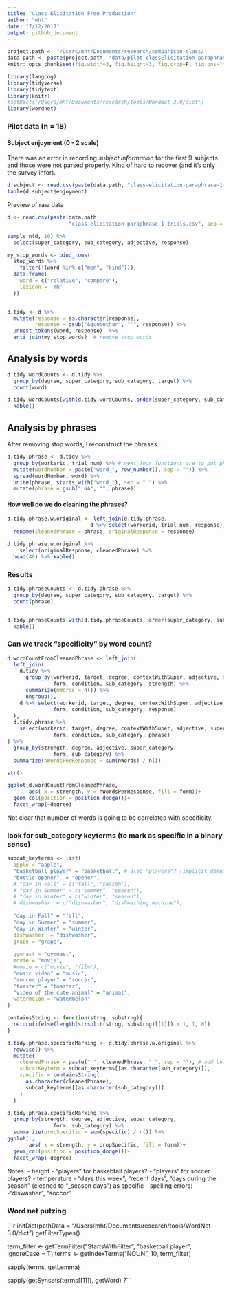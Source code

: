 ```yaml
---
title: "Class Elicitation Free Production"
author: "mht"
date: "7/12/2017"
output: github_document
---
```


```r
project.path <- "/Users/mht/Documents/research/comparison-class/"
data.path <- paste(project.path, "data/pilot-classElicitation-paraphrase-1/", sep = "")
knitr::opts_chunk$set(fig.width=3, fig.height=3, fig.crop=F, fig.pos="tb", fig.path='figs/', echo=F, warning=F, cache=F, message=F, sanitize=T)
```

```r
library(langcog)
library(tidyverse)
library(tidytext)
library(knitr)
#setDict("/Users/mht/Documents/research/tools/WordNet-3.0/dict")
library(wordnet)
```


### Pilot data (n = 18)

#### Subject enjoyment (0 - 2 scale)

There was an error in recording *subject information* for the first 9 subjects and those were not parsed properly. Kind of hard to recover (and it's only the survey infor).


```r
d.subject <- read.csv(paste(data.path, "class-elicitation-paraphrase-1-subject_information.csv", sep = ""))
table(d.subject$enjoyment)
```


Preview of raw data 

```r
d <- read.csv(paste(data.path, 
                    "class-elicitation-paraphrase-1-trials.csv", sep = ""))

sample_n(d, 10) %>%
  select(super_category, sub_category, adjective, response)
```

```r
my_stop_words <- bind_rows(
  stop_words %>%
    filter(!(word %in% c("men", "kind"))),
  data.frame(
    word = c("relative", "compare"),
    lexicon = 'mh'
  ))


d.tidy <- d %>%
  mutate(response = as.character(response),
         response = gsub("&quotechar", "'", response)) %>%
  unnest_tokens(word, response)  %>% 
  anti_join(my_stop_words)  # remove stop words
```

## Analysis by words

```r
d.tidy.wordCounts <- d.tidy %>%
  group_by(degree, super_category, sub_category, target) %>%
  count(word)

d.tidy.wordCounts[with(d.tidy.wordCounts, order(super_category, sub_category, target, -n)),] %>%
  kable()
```


## Analysis by phrases

After removing stop words, I reconstruct the phrases...

```r
d.tidy.phrase <- d.tidy %>%
  group_by(workerid, trial_num) %>% # next four functions are to put phrases back together again
  mutate(wordNumber = paste("word_", row_number(), sep = "")) %>%
  spread(wordNumber, word) %>%
  unite(phrase, starts_with("word_"), sep = " ") %>%
  mutate(phrase = gsub(" NA", "", phrase))
```

#### How well do we do cleaning the phrases?

```r
d.tidy.phrase.w.original <- left_join(d.tidy.phrase, 
                           d %>% select(workerid, trial_num, response)) %>% 
  rename(cleanedPhrase = phrase, originalResponse = response)

d.tidy.phrase.w.original %>% 
    select(originalResponse, cleanedPhrase) %>% 
  head(40) %>% kable()
```

### Results

```r
d.tidy.phraseCounts <- d.tidy.phrase %>%
  group_by(degree, super_category, sub_category, target) %>%
  count(phrase)


d.tidy.phraseCounts[with(d.tidy.phraseCounts, order(super_category, sub_category, target, -n)),] %>%
  kable()
```



### Can we track "specificity" by word count?

```r
d.wordCountFromCleanedPhrase <- left_join(
  left_join(
    d.tidy %>%
      group_by(workerid, target, degree, contextWithSuper, adjective, super_category,
               form, condition, sub_category, strength) %>%
      summarize(nWords = n()) %>% 
      ungroup(),
    d %>% select(workerid, target, degree, contextWithSuper, adjective, super_category,
               form, condition, sub_category, response)
  ),
  d.tidy.phrase %>%
    select(workerid, target, degree, contextWithSuper, adjective, super_category,
               form, condition, sub_category, phrase)
) %>% 
  group_by(strength, degree, adjective, super_category,
               form, sub_category) %>%
  summarize(nWordsPerResponse = sum(nWords) / n()) 

str()

ggplot(d.wordCountFromCleanedPhrase, 
       aes( x = strength, y = nWordsPerResponse, fill = form))+
  geom_col(position = position_dodge())+
  facet_wrap(~degree)
```

Not clear that number of words is going to be correlated with specificity.


### look for sub_category keyterms (to mark as specific in a binary sense)


```r
subcat_keyterms <- list(
  apple = "apple",
  "basketball player" = "basketball", # also "players"? (implicit domain restriction)
  "bottle opener"  = "opener",
  # "day in Fall" = c("fall", "season"),
  # "day in Summer" = c("summer", "season"),
  # "day in Winter" = c("winter", "season"),
  # dishwasher  = c("dishwasher", "dishwashing machine"),
  
  "day in Fall" = "fall",
  "day in Summer" = "summer",
  "day in Winter" = "winter",
  dishwasher  = "dishwasher",
  grape = "grape",
  
  gymnast = "gymnast",
  movie = "movie",
  #movie = c("movie", "film"),
  "music video" = "music",
  "soccer player" = "soccer",
  "toaster" = "toaster",
  "video of the cute animal" = "animal",
  watermelon = "watermelon"
)

containsString <- function(strng, substrng){
  return(ifelse(length(strsplit(strng, substrng)[[1]]) > 1, 1, 0))
}

d.tidy.phrase.specificMarking <- d.tidy.phrase.w.original %>% 
  rowwise() %>%
  mutate(
    cleanedPhrase = paste("_", cleanedPhrase, "_", sep = ""), # add buffer to allow for split to occur at beginning or end
    subcatKeyterm = subcat_keyterms[[as.character(sub_category)]],
    specific = containsString(
      as.character(cleanedPhrase), 
      subcat_keyterms[[as.character(sub_category)]]
    )
  )
```



```r
d.tidy.phrase.specificMarking %>% 
  group_by(strength, degree, adjective, super_category,
               form, sub_category) %>%
  summarize(propSpecific = sum(specific) / n()) %>%
ggplot(., 
       aes( x = strength, y = propSpecific, fill = form))+
  geom_col(position = position_dodge())+
  facet_wrap(~degree)
```


Notes:
- height
  - "players" for baskebtall players?
  - "players" for soccer players?
- temperature
  - "days this week", "recent days", "days during the season" (cleaned to "_season days") as specific
- spelling errors:
  -"diswasher", "soccor"

### Word net putzing

```r
initDict(pathData = "/Users/mht/Documents/research/tools/WordNet-3.0/dict")
getFilterTypes()

term_filter <- getTermFilter("StartsWithFilter", "basketball player", ignoreCase = T)
terms <- getIndexTerms("NOUN", 10, term_filter)

sapply(terms, getLemma)

sapply(getSynsets(terms[[1]]), getWord)
?```



